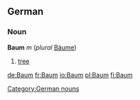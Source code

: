 ==German==
===Noun===
'''Baum''' ''m'' (''plural'' [[Bäume]])

#[[tree]]

[[Category:German nouns]]

[[de:Baum]]
[[fr:Baum]]
[[io:Baum]]
[[pl:Baum]]
[[fi:Baum]]
